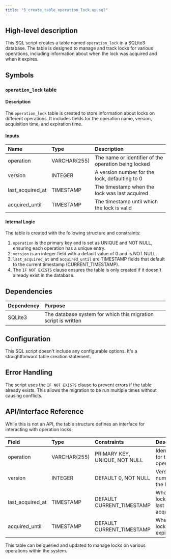 ```yaml
---
title: "5_create_table_operation_lock.up.sql"
---
```


## High-level description
This SQL script creates a table named `operation_lock` in a SQLite3 database. The table is designed to manage and track locks for various operations, including information about when the lock was acquired and when it expires.

## Symbols

### `operation_lock` table
#### Description
The `operation_lock` table is created to store information about locks on different operations. It includes fields for the operation name, version, acquisition time, and expiration time.

#### Inputs
| Name | Type | Description |
|:-----|:-----|:------------|
| operation | VARCHAR(255) | The name or identifier of the operation being locked |
| version | INTEGER | A version number for the lock, defaulting to 0 |
| last_acquired_at | TIMESTAMP | The timestamp when the lock was last acquired |
| acquired_until | TIMESTAMP | The timestamp until which the lock is valid |

#### Internal Logic
The table is created with the following structure and constraints:
1. `operation` is the primary key and is set as UNIQUE and NOT NULL, ensuring each operation has a unique entry.
2. `version` is an integer field with a default value of 0 and is NOT NULL.
3. `last_acquired_at` and `acquired_until` are TIMESTAMP fields that default to the current timestamp (CURRENT_TIMESTAMP).
4. The `IF NOT EXISTS` clause ensures the table is only created if it doesn't already exist in the database.

## Dependencies
| Dependency | Purpose |
|:-----------|:--------|
| SQLite3 | The database system for which this migration script is written |

## Configuration
This SQL script doesn't include any configurable options. It's a straightforward table creation statement.

## Error Handling
The script uses the `IF NOT EXISTS` clause to prevent errors if the table already exists. This allows the migration to be run multiple times without causing conflicts.

## API/Interface Reference
While this is not an API, the table structure defines an interface for interacting with operation locks:

| Field | Type | Constraints | Description |
|:------|:-----|:------------|:------------|
| operation | VARCHAR(255) | PRIMARY KEY, UNIQUE, NOT NULL | Identifier for the operation |
| version | INTEGER | DEFAULT 0, NOT NULL | Version number of the lock |
| last_acquired_at | TIMESTAMP | DEFAULT CURRENT_TIMESTAMP | When the lock was last acquired |
| acquired_until | TIMESTAMP | DEFAULT CURRENT_TIMESTAMP | When the lock expires |

This table can be queried and updated to manage locks on various operations within the system.